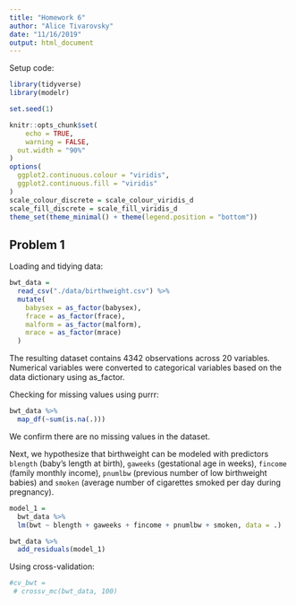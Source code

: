 ```yaml
---
title: "Homework 6"
author: "Alice Tivarovsky"
date: "11/16/2019"
output: html_document
---
```


Setup code: 

```r
library(tidyverse)
library(modelr)

set.seed(1)

knitr::opts_chunk$set(
	echo = TRUE,
	warning = FALSE,
  out.width = "90%"
)
options(
  ggplot2.continuous.colour = "viridis",
  ggplot2.continuous.fill = "viridis"
)
scale_colour_discrete = scale_colour_viridis_d
scale_fill_discrete = scale_fill_viridis_d
theme_set(theme_minimal() + theme(legend.position = "bottom"))

```

## Problem 1

Loading and tidying data: 

```r
bwt_data = 
  read_csv("./data/birthweight.csv") %>% 
  mutate(
    babysex = as_factor(babysex),
    frace = as_factor(frace),
    malform = as_factor(malform), 
    mrace = as_factor(mrace)
  ) 

```
The resulting dataset contains 4342 observations across 20 variables. Numerical  variables were converted to categorical variables based on the data dictionary using as_factor. 

Checking for missing values using purrr: 
```r
bwt_data %>% 
  map_df(~sum(is.na(.)))
```

We confirm there are no missing values in the dataset. 

Next, we hypothesize that birthweight can be modeled with predictors `blength` (baby's length at birth), `gaweeks` (gestational age in weeks), `fincome` (family monthly income), `pnumlbw` (previous number of low birthweight babies) and `smoken` (average number of cigarettes smoked per day during pregnancy). 

```r

model_1 = 
  bwt_data %>%  
  lm(bwt ~ blength + gaweeks + fincome + pnumlbw + smoken, data = .) 

bwt_data %>% 
  add_residuals(model_1)
```

Using cross-validation: 

```r
#cv_bwt = 
 # crossv_mc(bwt_data, 100)
  
```







